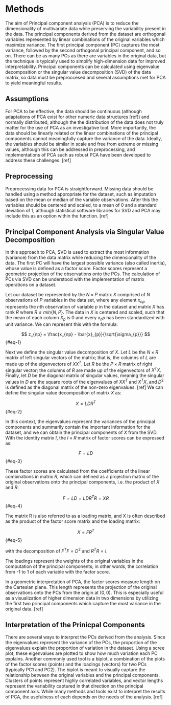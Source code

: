 # Methods {#methods}

The aim of Principal component analysis (PCA) is to reduce the dimensionality of multivariate data while preserving the variability present in the data. The principal components derived from the dataset are orthogonal variables represented by linear combinations of the original variables which maximize variance. The first principal component (PC) captures the most variance, followed by the second orthogonal principal component, and so on. There can be as many PCs as there are variables in the original data, but the technique is typically used to simplify high-dimension data for improved interpretability. Principal components can be calculated using eigenvalue decomposition or the singular value decomposition (SVD) of the data matrix, so data must be preproccesed and several assumptions met for PCA to yield meaningful results.

## Assumptions

For PCA to be effective, the data should be continuous (although adaptations of PCA exist for other numeric data structures \[ref\]) and normally distributed, although the the distribution of the data does not truly matter for the use of PCA as an investigative tool. More importantly, the data should be linearly related or the linear combinations of the principal components cannot meaningfully capture the variance of the data. Ideally, the variables should be similar in scale and free from extreme or missing values, although this can be addressed in preprocessing, and implementations of PCA such as robust PCA have been developed to address these challenges. \[ref\]

## Preprocessing

Preprocessing data for PCA is straightforward. Missing data should be handled using a method appropriate for the dataset, such as imputation based on the mean or median of the variable observations. After this the variables should be centered and scaled, to a mean of 0 and a standard deviation of 1, although statistical software libraries for SVD and PCA may include this as an option within the function. \[ref\]

## Principal Component Analysis via Singular Value Decomposition

In this approach to PCA, SVD is used to extract the most information (variance) from the data matrix while reducing the dimensionality of the data. The first PC will have the largest possible variance (also called inertia), whose value is defined as a factor score. Factor scores represent a geometric projection of the observations onto the PCs. The calculation of PCs via SVD can be understood with the implementation of matrix operations on a dataset.

Let our dataset be represented by the $N \times P$ matrix $X$ comprised of $N$ observations of $P$ variables in the data set, where any element $x_{np}$ represents the $n$th observation of variable $p$ in the dataset and matrix $X$ has rank $R$ where $R \leq min\{N, P\}$. The data in $X$ is centered and scaled, such that the mean of each column $X_p$ is 0 and every $x_np$ has been standardized with unit variance. We can represent this with the formula:

$$
z_{np} = \frac{x_{np} - \bar{x}_{p}}{\sqrt{\sigma_{p}}}
$$ {#eq-1}

Next we define the singular value decomposition of $X$. Let $L$ be the $N \times R$ matrix of left singular vectors of the matrix; that is, the columns of $L$ are made up of the eigenvectors of $XX^T$. Let $R$ be the $P \times R$ matrix of right singular vector; the columns of $R$ are made up of the eigenvectors of $X^TX$. Finally, let $D$ be the diagonal matrix of singular values, meaning the singular values in $D$ are the square roots of the eigenvalues of $XX^T$ and $X^TX$, and $D^2$ is defined as the diagonal matrix of the non-zero eigenvalues. \[ref\] We can define the singular value decomposition of matrix $X$ as:

$$
X = LD{R}^T
$$ {#eq-2}

In this context, the eigenvalues represent the variances of the principal components and summarily contain the important information for the dataset, and we can obtain the principal components of $X$ from the SVD. With the identity matrix $I$, the $I \times R$ matrix of factor scores can be expressed as:

$$
F = LD
$$ {#eq-3}

These factor scores are calculated from the coefficients of the linear combinations in matrix $R$, which can defined as a projection matrix of the original observations onto the principal components, i.e. the product of $X$ and $R$:

$$
F = LD = LDR^TR = XR
$$ {#eq-4}

The matrix R is also referred to as a loading matrix, and X is often described as the product of the factor score matrix and the loading matrix:

$$
X = FR^T
$$ {#eq-5}

with the decomposition of $F^TF = D^2$ and $R^TR = I$.

The loadings represent the weights of the original variables in the computation of the principal components; in other words, the correlation from -1 to 1 of each variable with the factor score.

In a geometric interpretation of PCA, the factor scores measure length on the Cartesian plane. This length represents the projection of the original observations onto the PCs from the origin at $(0, 0)$. This is especially useful as a visualization of higher dimension data in two dimensions by utilizing the first two principal components which capture the most variance in the original data. \[ref\]

## Interpretation of the Prinicpal Components

There are several ways to interpret the PCs derived from the analysis. Since the eigenvalues represent the variance of the PCs, the proportion of the eigenvalues explain the proportion of variation in the dataset. Using a scree plot, these eigenvalues are plotted to show how much variation each PC explains. Another commonly used tool is a biplot, a combination of the plots of the factor scores (points) and the loadings (vectors) for two PCs (typically PC1 and PC2). The biplot is meant to visually capture the relationship between the original variables and the principal components. Clusters of points represent highly correlated variables, and vector lengths represent the variability captured in that direction on the principal component axis. While many methods and tools exist to interpret the results of PCA, the usefulness of each depends on the needs of the analysis. \[ref\]